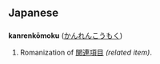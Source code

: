 
<!--
Attention: This page is to be ph34red.

Thank you.
Brought to you by Ph34rness.
-->

== Japanese ==
=== {{Romaji}} ===
'''kanrenkōmoku''' ([[かんれんこうもく]])

# Romanization of [[関連項目]] ''(related item)''.